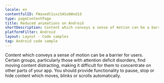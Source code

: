 ```yaml
---
locale: en
contentfulID: FWaxedt1uxz5ASo6Wnd1d
type: pageContentPage
title: Reduced animations on Android
shortDescription: Content which conveys a sense of motion can be a barrier for users.
platformFilter: Android
layout: Layout - Code samples
tag: Android code sample
---
```


Content which conveys a sense of motion can be a barrier for users. Certain groups, particularly those with attention deficit disorders, find moving content distracting, making it difficult for them to concentrate on other parts of your app. You should provide functionality to pause, stop or hide content which moves, blinks or scrolls automatically.

<CodeSample id="screen-animations" locale="en" platform="android"/>